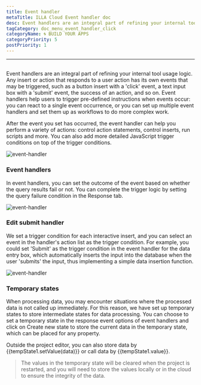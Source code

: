 ```yaml
---
title: Event handler
metaTitle: ILLA Cloud Event handler doc
desc: Event handlers are an integral part of refining your internal tool usage logic
tagCategory: doc_menu_event_handler_click
categoryName: 🌀 BUILD YOUR APPS
categoryPriority: 5
postPriority: 1
---
```


* * *

## <h2 hidden>Event handler</h2>

Event handlers are an integral part of refining your internal tool usage logic. Any insert or action that responds to a user action has its own events that may be triggered, such as a button insert with a 'click' event, a text input box with a 'submit' event, the success of an action, and so on. Event handlers help users to trigger pre-defined instructions when events occur: you can react to a single event occurrence, or you can set up multiple event handlers and set them up as workflows to do more complex work.

After the event you set has occurred, the event handler can help you perform a variety of actions: control action statements, control inserts, run scripts and more. You can also add more detailed JavaScript trigger conditions on top of the trigger conditions.

<img alt="event-handler" src='https://cdn.illacloud.com/official-website/img/official-site/event-handler-01.png' />

### Event handlers

In event handlers, you can set the outcome of the event based on whether the query results fail or not. You can complete the trigger logic by setting the query failure condition in the Response tab.

<img alt="event-handler" src='https://cdn.illacloud.com/official-website/img/official-site/event-handler-02.png' />

### Edit submit handler

We set a trigger condition for each interactive insert, and you can select an event in the handler's action list as the trigger condition. For example, you could set 'Submit' as the trigger condition in the event handler for the data entry box, which automatically inserts the input into the database when the user 'submits' the input, thus implementing a simple data insertion function.

<img alt="event-handler" src='https://cdn.illacloud.com/official-website/img/official-site/event-handler-03.png' />

### Temporary states

When processing data, you may encounter situations where the processed data is not called up immediately. For this reason, we have set up temporary states to store intermediate states for data processing. You can choose to set a temporary state in the response event options of event handlers and click on Create new state to store the current data in the temporary state, which can be placed for any property.

Outside the project editor, you can also store data by {{tempState1.setValue(data)}} or call data by {{tempState1.value}}.

> The values in the temporary state will be cleared when the project is restarted, and you will need to store the values locally or in the cloud to ensure the integrity of the data.

